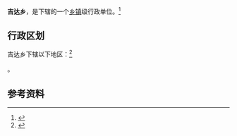 {{中国乡级行政区|54/21/27/204/000}}

'''吉达乡'''，是{{PRC admin/fullname|54/21/27/204/000|3}}下辖的一个[[乡镇|乡镇]]级行政单位。<ref>{{PRC admin/ref sgc|{{PRC admin/parent|54/21/27/204/000}}}}</ref>

== 行政区划 ==

吉达乡下辖以下地区：<ref>{{PRC admin/ref sgc|54/21/27/204/000}}</ref>

{{PRC admin/children|54/21/27/204/000}}。

== 参考资料 ==

{{reflist}}

{{行政区划小作品}}
{{PRC admin/navcat|54/21/27/204/000}}